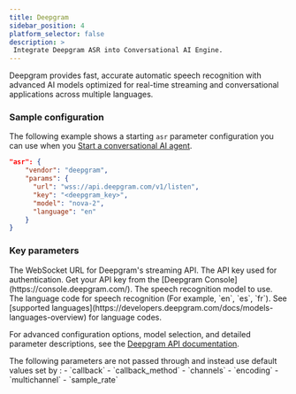 ```yaml
---
title: Deepgram
sidebar_position: 4
platform_selector: false
description: >
 Integrate Deepgram ASR into Conversational AI Engine.
---
```



Deepgram provides fast, accurate automatic speech recognition with advanced AI models optimized for real-time streaming and conversational applications across multiple languages.

### Sample configuration

The following example shows a starting `asr` parameter configuration you can use when you [Start a conversational AI agent](/conversational-ai/rest-api/join).

```json
"asr": {
    "vendor": "deepgram",
    "params": {
      "url": "wss://api.deepgram.com/v1/listen",
      "key": "<deepgram_key>",
      "model": "nova-2",
      "language": "en"
    }
}
```

### Key parameters

<ParameterList title="params" required={true}>
 <Parameter name="url" type="string" required={false}>  
 The WebSocket URL for Deepgram's streaming API. 
 </Parameter>
 <Parameter name="key" type="string" required={true}>
 The API key used for authentication. Get your API key from the [Deepgram Console](https://console.deepgram.com/).
 </Parameter>
 <Parameter name="model" type="string" required={false}>
 The speech recognition model to use. 
 </Parameter>
 <Parameter name="language" type="string" required={false}>  
 The language code for speech recognition (For example, `en`, `es`, `fr`). See [supported languages](https://developers.deepgram.com/docs/models-languages-overview) for language codes.
 </Parameter>
</ParameterList>

For advanced configuration options, model selection, and detailed parameter descriptions, see the [Deepgram API documentation](https://developers.deepgram.com/docs/getting-started-with-live-streaming-audio).

<Admonition type="caution">
The following parameters are not passed through and instead use default values set by <Vg k="COMPANY" />:
- `callback`
- `callback_method`
- `channels`
- `encoding`
- `multichannel`
- `sample_rate`
</Admonition>
